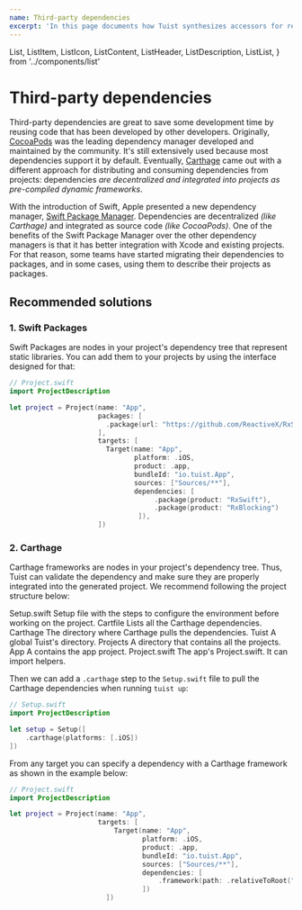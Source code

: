 ```yaml
---
name: Third-party dependencies
excerpt: 'In this page documents how Tuist synthesizes accessors for resources to provide an interface that is consistent across all target products (e.g. framework. library).'
---
```


  List,
  ListItem,
  ListIcon,
  ListContent,
  ListHeader,
  ListDescription,
  ListList,
} from '../components/list'

# Third-party dependencies

Third-party dependencies are great to save some development time by reusing code that has been developed by other developers. Originally, [CocoaPods](https://cocoapods.org/) was the leading dependency manager developed and maintained by the community. It's still extensively used because most dependencies support it by default. Eventually, [Carthage](https://github.com/carthage/carthage) came out with a different approach for distributing and consuming dependencies from projects: dependencies _are decentralized and integrated into projects as pre-compiled dynamic frameworks_.

With the introduction of Swift, Apple presented a new dependency manager, [Swift Package Manager](https://swift.org/package-manager/). Dependencies are decentralized _(like Carthage)_ and integrated as source code _(like CocoaPods)_. One of the benefits of the Swift Package Manager over the other dependency managers is that it has better integration with Xcode and existing projects. For that reason, some teams have started migrating their dependencies to packages, and in some cases, using them to describe their projects as packages.

<Message
  warning
  title="Tuist and the Swift Package Manager"
  description="Like Tuist, the Swift Package Manager can be used for describing local projects. However, the Swift Package Manager's interface is designed for packages and not for projects. For example, there's no interface for describing schemes or choose the directory structure. Moreover, unlike Tuist, the Swift Package Manager is not designed to support teams in their scalability efforts. That means developers don't get features like caching or insights that are crucial for the healthy growth of a project."
/>

## Recommended solutions

### 1. Swift Packages

Swift Packages are nodes in your project's dependency tree that represent static libraries. You can add them to your projects by using the interface designed for that:

```swift
// Project.swift
import ProjectDescription

let project = Project(name: "App",
                      packages: [
                        .package(url: "https://github.com/ReactiveX/RxSwift", .upToNextMajor(from: "5.0.0")),
                      ],
                      targets: [
                        Target(name: "App",
                               platform: .iOS,
                               product: .app,
                               bundleId: "io.tuist.App",
                               sources: ["Sources/**"],
                               dependencies: [
                                    .package(product: "RxSwift"),
                                    .package(product: "RxBlocking")
                                ]),
                      ])
```

### 2. Carthage

Carthage frameworks are nodes in your project's dependency tree. Thus, Tuist can validate the dependency and make sure they are properly integrated into the generated project. We recommend following the project structure below:

<List>
  <ListItem>
    <ListIcon name="swift" />
    <ListContent>
      <ListHeader>Setup.swift</ListHeader>
      <ListDescription>
        Setup file with the steps to configure the environment before working on
        the project.
      </ListDescription>
    </ListContent>
  </ListItem>
  <ListItem>
    <ListIcon name="code" />
    <ListContent>
      <ListHeader>Cartfile</ListHeader>
      <ListDescription>Lists all the Carthage dependencies.</ListDescription>
    </ListContent>
  </ListItem>
  <ListItem>
    <ListIcon name="folder" />
    <ListContent>
      <ListHeader folder>Carthage</ListHeader>
      <ListDescription>
        The directory where Carthage pulls the dependencies.
      </ListDescription>
    </ListContent>
  </ListItem>
  <ListItem>
    <ListIcon name="folder" />
    <ListContent>
      <ListHeader folder>Tuist</ListHeader>
      <ListDescription>A global Tuist's directory.</ListDescription>
    </ListContent>
  </ListItem>
  <ListItem>
    <ListIcon name="folder" />
    <ListContent>
      <ListHeader folder>Projects</ListHeader>
      <ListDescription>
        A directory that contains all the projects.
      </ListDescription>
      <ListList>
        <ListItem>
          <ListIcon name="folder" />
          <ListContent>
            <ListHeader folder>App</ListHeader>
            <ListDescription>A contains the app project.</ListDescription>
            <ListList>
              <ListItem>
                <ListIcon name="swift" />
                <ListContent>
                  <ListHeader>Project.swift</ListHeader>
                  <ListDescription>
                    The app's Project.swift. It can import helpers.
                  </ListDescription>
                </ListContent>
              </ListItem>
            </ListList>
          </ListContent>
        </ListItem>
      </ListList>
    </ListContent>
  </ListItem>
</List>

Then we can add a `.carthage` step to the `Setup.swift` file to pull the Carthage dependencies when running `tuist up`:

```swift
// Setup.swift
import ProjectDescription

let setup = Setup([
    .carthage(platforms: [.iOS])
])
```

From any target you can specify a dependency with a Carthage framework as shown in the example below:

```swift
// Project.swift
import ProjectDescription

let project = Project(name: "App",
                      targets: [
                          Target(name: "App",
                                 platform: .iOS,
                                 product: .app,
                                 bundleId: "io.tuist.App",
                                 sources: ["Sources/**"],
                                 dependencies: [
                                     .framework(path: .relativeToRoot("Carthage/Build/iOS/Framework.framework"))
                                 ])
                        ])
```

